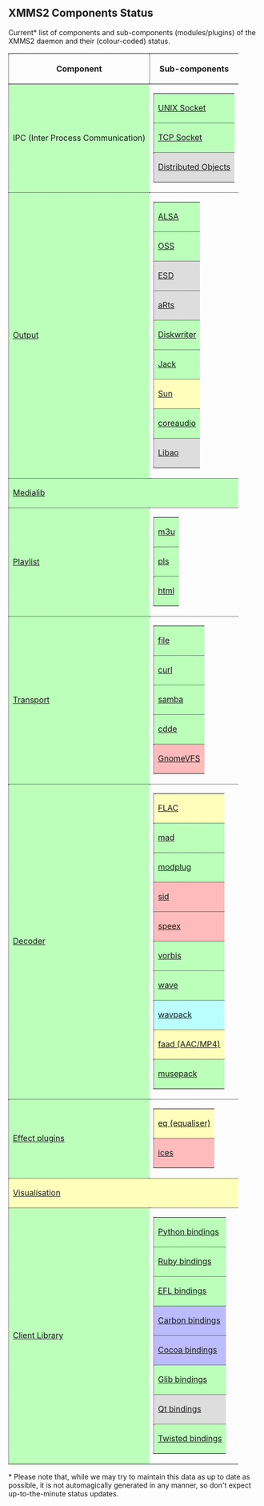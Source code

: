 == XMMS2 Components Status ==

Current* list of components and sub-components (modules/plugins) of the XMMS2 daemon and their (colour-coded) status.

{| style="border: 1px dotted #000"
! style="border-bottom: 1px dotted #000; border-left: 1px dotted #000" | Component !! style="border-bottom: 1px dotted #000; border-left: 1px dotted #000" | Sub-components
|-
| style="border-bottom: 1px dotted #000; border-left: 1px dotted #000; background-color: #bfb" | IPC (Inter Process Communication)
| style="border-bottom: 1px dotted #000" |
{|
| style="border-bottom: 1px dotted #000; border-left: 1px dotted #000; background-color: #bfb" | [[Component:UNIX Socket | UNIX Socket]]
|-
| style="border-bottom: 1px dotted #000; border-left: 1px dotted #000; background-color: #bfb" | [[Component:TCP Socket | TCP Socket]]
|-
| style="border-bottom: 1px dotted #000; border-left: 1px dotted #000; background-color: #ddd" | [[Component:Distributed Objects | Distributed Objects]]
|}
|-
| style="border-bottom: 1px dotted #000; border-left: 1px dotted #000; background-color: #bfb" | [[Component:Output | Output]]
| style="border-bottom: 1px dotted #000" |
{|
| style="border-bottom: 1px dotted #000; border-left: 1px dotted #000; background-color: #bfb" | [[Component:ALSA | ALSA]]
|-

| style="border-bottom: 1px dotted #000; border-left: 1px dotted #000; background-color: #bfb" | [[Component:OSS | OSS]]
|-

| style="border-bottom: 1px dotted #000; border-left: 1px dotted #000; background-color: #ddd" | [[Component:ESD | ESD]]
|-

| style="border-bottom: 1px dotted #000; border-left: 1px dotted #000; background-color: #ddd" | [[Component:aRts | aRts]]
|-

| style="border-bottom: 1px dotted #000; border-left: 1px dotted #000; background-color: #bfb" | [[Component:Diskwriter | Diskwriter]]
|-
| style="border-bottom: 1px dotted #000; border-left: 1px dotted #000; background-color: #bfb" | [[Component:Jack | Jack]]
|-
| style="border-bottom: 1px dotted #000; border-left: 1px dotted #000; background-color: #ffb" | [[Component:Sun | Sun]]
|-
| style="border-bottom: 1px dotted #000; border-left: 1px dotted #000; background-color: #bfb" | [[Component:coreaudio | coreaudio]]
|-
| style="border-bottom: 1px dotted #000; border-left: 1px dotted #000; background-color: #ddd" | [[Component:Libao | Libao]]
|}
|-
| colspan="2" style="border-bottom: 1px dotted #000; border-left: 1px dotted #000; background-color: #bfb" | [[Component:Medialib | Medialib]]
|-
| style="border-bottom: 1px dotted #000; border-left: 1px dotted #000; background-color: #bfb" | [[Component:Playlist | Playlist]]
| style="border-bottom: 1px dotted #000" |
{|
| style="border-bottom: 1px dotted #000; border-left: 1px dotted #000; background-color: #bfb" | [[Component:m3u | m3u]]
|-
| style="border-bottom: 1px dotted #000; border-left: 1px dotted #000; background-color: #bfb" | [[Component:pls | pls]]
|-
| style="border-bottom: 1px dotted #000; border-left: 1px dotted #000; background-color: #bfb" | [[Component:html | html]]
|}
|-
| style="border-bottom: 1px dotted #000; border-left: 1px dotted #000; background-color: #bfb" | [[Component:Transport | Transport]]
| style="border-bottom: 1px dotted #000" |
{|
| style="border-bottom: 1px dotted #000; border-left: 1px dotted #000; background-color: #bfb" | [[Component:file | file]]
|-
| style="border-bottom: 1px dotted #000; border-left: 1px dotted #000; background-color: #bfb" | [[Component:curl | curl]]
| style="border-bottom: 1px dotted #000" |
{|
| style="border-bottom: 1px dotted #000; border-left: 1px dotted #000; background-color: #bfb" | [[Component:HTTP | HTTP]]
|-
| style="border-bottom: 1px dotted #000; border-left: 1px dotted #000; background-color: #fbb" | [[Component:FTP | FTP]]
|}
|-
| style="border-bottom: 1px dotted #000; border-left: 1px dotted #000; background-color: #bfb" | [[Component:samba | samba]]
|-
| style="border-bottom: 1px dotted #000; border-left: 1px dotted #000; background-color: #bfb" | [[Component:cdde | cdde]]
|-
| style="border-bottom: 1px dotted #000; border-left: 1px dotted #000; background-color: #fbb" | [[Component:GnomeVFS | GnomeVFS]]
|}
|-
| style="border-bottom: 1px dotted #000; border-left: 1px dotted #000; background-color: #bfb" | [[Component:Decoder | Decoder]]
| style="border-bottom: 1px dotted #000" |
{|
| style="border-bottom: 1px dotted #000; border-left: 1px dotted #000; background-color: #ffb" | [[Component:FLAC | FLAC]]
|-
| style="border-bottom: 1px dotted #000; border-left: 1px dotted #000; background-color: #bfb" | [[Component:mad | mad]]
|-
| style="border-bottom: 1px dotted #000; border-left: 1px dotted #000; background-color: #bfb" | [[Component:modplug | modplug]]
|-
| style="border-bottom: 1px dotted #000; border-left: 1px dotted #000; background-color: #fbb" | [[Component:sid | sid]]
|-
| style="border-bottom: 1px dotted #000; border-left: 1px dotted #000; background-color: #fbb" | [[Component:speex | speex]]
|-
| style="border-bottom: 1px dotted #000; border-left: 1px dotted #000; background-color: #bfb" | [[Component:vorbis | vorbis]]
|-
| style="border-bottom: 1px dotted #000; border-left: 1px dotted #000; background-color: #bfb" | [[Component:wave | wave]]
|-
| style="border-bottom: 1px dotted #000; border-left: 1px dotted #000; background-color: #bff" | [[Component:wavpack | wavpack]]
|-
| style="border-bottom: 1px dotted #000; border-left: 1px dotted #000; background-color: #ffb" | [[Component:faad | faad (AAC/MP4)]]
|-
| style="border-bottom: 1px dotted #000; border-left: 1px dotted #000; background-color: #bfb" | [[Component:musepack | musepack]]
|}
|-
| style="border-bottom: 1px dotted #000; border-left: 1px dotted #000; background-color: #bfb" | [[Component:Effects | Effect plugins]]
| style="border-bottom: 1px dotted #000" |
{|
| style="border-bottom: 1px dotted #000; border-left: 1px dotted #000; background-color: #ffb" | [[Component:equaliser | eq (equaliser)]]
|-
| style="border-bottom: 1px dotted #000; border-left: 1px dotted #000; background-color: #fbb" | [[Component:ices | ices]]
|}
|-
| colspan="2" style="border-bottom: 1px dotted #000; border-left: 1px dotted #000; background-color: #ffb" | [[Component:Visualisation | Visualisation]]
|-
| style="border-bottom: 1px dotted #000; border-left: 1px dotted #000; background-color: #bfb" | [[Component:Client Library | Client Library]]
| style="border-bottom: 1px dotted #000" |
{|
| style="border-bottom: 1px dotted #000; border-left: 1px dotted #000; background-color: #bfb" | [[Component:Python bindings | Python bindings]]
|-
| style="border-bottom: 1px dotted #000; border-left: 1px dotted #000; background-color: #bfb" | [[Component:Ruby bindings | Ruby bindings]]
|-
| style="border-bottom: 1px dotted #000; border-left: 1px dotted #000; background-color: #bfb" | [[Component:EFL bindings | EFL bindings]]
|-
| style="border-bottom: 1px dotted #000; border-left: 1px dotted #000; background-color: #bbf" | [[Component:Carbon bindings | Carbon bindings]]
|-
| style="border-bottom: 1px dotted #000; border-left: 1px dotted #000; background-color: #bbf" | [[Component:Cocoa bindings | Cocoa bindings]]
|-
| style="border-bottom: 1px dotted #000; border-left: 1px dotted #000; background-color: #bfb" | [[Component:Glib bindings | Glib bindings]]
|-
| style="border-bottom: 1px dotted #000; border-left: 1px dotted #000; background-color: #ddd" | [[Component:Qt bindings | Qt bindings]]
|-
| style="border-bottom: 1px dotted #000; border-left: 1px dotted #000; background-color: #bfb" | [[Component:Twisted bindings | Twisted bindings]]
|}
|}

<nowiki>*</nowiki> Please note that, while we may try to maintain this data as up to date as possible, it is not automagically generated in any manner, so don't expect up-to-the-minute status updates.

{{ed|ComponentStatus|component status}}
